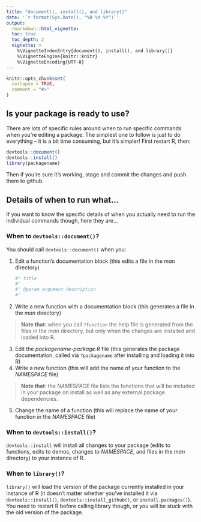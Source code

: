 ```yaml
---
title: "document(), install(), and library()"
date: '`r format(Sys.Date(), "%B %d %Y")`'
output:
  rmarkdown::html_vignette:
  toc: true
  toc_depth: 2
  vignette: >
    %\VignetteIndexEntry{document(), install(), and library()}
    %\VignetteEngine{knitr::knitr}
    %\VignetteEncoding{UTF-8}
---
```


```r
knitr::opts_chunk$set(
  collapse = TRUE,
  comment = "#>"
)
```

## Is your package is ready to use?

There are lots of specific rules around when to run specific commands when
you're editing a package. The simplest one to follow is just to do everything --
it is a bit time consuming, but it's simpler! First restart R, then:

```r
devtools::document()
devtools::install()
library(packagename)
```

Then if you're sure it's working, stage and commit the changes and push them to
github.

## Details of when to run what...

If you want to know the specific details of when you actually need to run
the individual commands though, here they are...

### When to `devtools::document()`?

You should call `devtools::document()` when you: 

1. Edit a function's documentation block (this edits a file in the *man* directory)

    ```r
    #' title
    #' 
    #' @param argument description
    #'
    ```
2. Write a new function with a documentation block (this generates a file in the *man* directory)

> **Note that**: when you call `?function` the help file is generated from the files in the *man* directory, but only when the changes are installed and loaded into R.

3. Edit the *packagename-package.R* file (this generates the package documentation, called via `?packagename` after installing and loading it into R)
4. Write a new function (this will add the name of your function to the *NAMESPACE* file)

> **Note that**: the *NAMESPACE* file lists the functions that will be included in your package on install as well as any external package dependencies.

5. Change the name of a function (this will replace the name of your function in the *NAMESPACE* file)

### When to `devtools::install()`?

`devtools::install` will install all changes to your package (edits to functions, edits to demos, changes to *NAMESPACE*, and files in the *man* directory) to your instance of R.

### When to `library()`?

`library()` will load the version of the package currently installed in your
instance of R (it doesn't matter whether you've installed it via
`devtools::install()`, `devtools::install_github()`, or `install.packages()`). You
need to restart R before calling library though, or you will be stuck with the
old version of the package.
